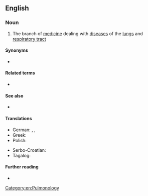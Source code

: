 ==English==

===Noun===
{{en-noun|-}}

# {{lb|en|medicine}} The branch of [[medicine]] dealing with [[disease]]s of the [[lungs]] and [[respiratory tract]]

====Synonyms====
* {{l|en|pneumology}}

====Related terms====
* {{l|en|pulmonologist}}

====See also====
* {{l|en|respirologist}}

====Translations====
{{trans-top|the branch of medicine dealing with diseases of the lungs and respiratory tract}}
* German: {{t+|de|Pulmonologie|f}}, {{t+|de|Pulmologie|f}}, {{t+|de|Pneumologie|f}}
* Greek: {{t+|el|πνευμονολογία|f}}
* Polish: {{t+|pl|pulmonologia|f}}
{{trans-mid}}
* Serbo-Croatian: {{t+|sh|pulmologija|f}}
* Tagalog: {{t|tl|palabagaan}}
{{trans-bottom}}

====Further reading====
* {{pedialite}}

[[Category:en:Pulmonology]]